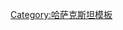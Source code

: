 {{Navbox
|name = 克孜勒奥尔达州
|title = [[Image:Flag of Kazakhstan.svg|35px|Flag of Kazakhstan]] [[克孜勒奥尔达州]]
|state    = {{{state|autocollapse}}}
|listclass = hlist
|image=[[File:Kiz obl.svg|160px]]
|above = 首府: '''[[克孜勒奥尔达]]'''
|titlestyle = background:#7cdefa
|group1= 区
|list1 =
* [[阿拉尔区]]  
* [[卡尔马克奇区]] 
* [[Kazaly District |Kazaly]] 
* [[奇利区]] 
* [[锡尔河区]] 
* [[扎拉加什区]] 
* [[扎纳阔尔干区]]
|group2= 主要城市
|list2 =
* [[阿拉尔 (哈萨克斯坦)|阿拉尔]] 
* [[拜科努尔]] 
* [[克孜勒奥尔达]] 
}}<noinclude>
{{collapsible option}}
[[Category:哈萨克斯坦模板]] 
</noinclude>